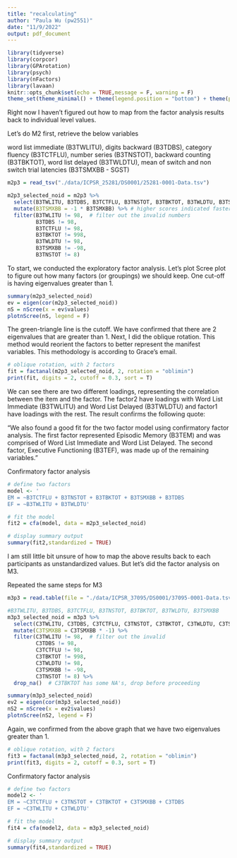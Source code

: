 ```yaml
---
title: "recalculating"
author: "Paula Wu (pw2551)"
date: "11/9/2022"
output: pdf_document
---
```


```r
library(tidyverse)
library(corpcor)
library(GPArotation)
library(psych)
library(nFactors)
library(lavaan)
knitr::opts_chunk$set(echo = TRUE,message = F, warning = F)
theme_set(theme_minimal() + theme(legend.position = "bottom") + theme(plot.title = element_text(hjust = 0.5)))
```

Right now I haven't figured out how to map from the factor analysis results back to individual level values. 

Let's do M2 first, retrieve the below variables

word list immediate (B3TWLITU), digits backward (B3TDBS), category fluency (B3TCTFLU), number series (B3TNSTOT), backward counting (B3TBKTOT), word list delayed (B3TWLDTU),  mean of switch and non switch trial latencies (B3TSMXBB - SGST)

```r
m2p3 = read_tsv("./data/ICPSR_25281/DS0001/25281-0001-Data.tsv")
```

```r
m2p3_selected_noid = m2p3 %>% 
  select(B3TWLITU, B3TDBS, B3TCTFLU, B3TNSTOT, B3TBKTOT, B3TWLDTU, B3TSMXBB) %>% 
  mutate(B3TSMXBB = -1 * B3TSMXBB) %>% # higher scores indicated faster response times
  filter(B3TWLITU != 98,  # filter out the invalid numbers
         B3TDBS != 98,
         B3TCTFLU != 98, 
         B3TBKTOT != 998,
         B3TWLDTU != 98, 
         B3TSMXBB != -98,
         B3TNSTOT != 8)
```

To start, we conducted the exploratory factor analysis. Let's plot Scree plot to figure out how many factors (or groupings) we should keep. One cut-off is having eigenvalues greater than 1.
```r
summary(m2p3_selected_noid)
ev = eigen(cor(m2p3_selected_noid))
nS = nScree(x = ev$values)
plotnScree(nS, legend = F)
```

The green-triangle line is the cutoff. We have confirmed that there are 2 eigenvalues that are greater than 1. Next, I did the oblique rotation. This method would reorient the factors to better represent the manifest variables. This methodology is according to Grace's email.
```r
# oblique rotation, with 2 factors
fit = factanal(m2p3_selected_noid, 2, rotation = "oblimin")
print(fit, digits = 2, cutoff = 0.3, sort = T)
```
We can see there are two different loadings, representing the correlation between the item and the factor. The factor2 have loadings with Word List Immediate (B3TWLITU) and Word List Delayed (B3TWLDTU) and factor1 have loadings with the rest. The result confirms the following quote:

"We also found a good fit for the two factor model using confirmatory factor analysis. The first factor represented Episodic Memory (B3TEM) and was comprised of Word List Immediate and Word List Delayed. The second factor, Executive Functioning (B3TEF), was made up of the remaining variables."


Confirmatory factor analysis
```r
# define two factors
model <- '
EM = ~B3TCTFLU + B3TNSTOT + B3TBKTOT + B3TSMXBB + B3TDBS
EF = ~B3TWLITU + B3TWLDTU'

# fit the model
fit2 = cfa(model, data = m2p3_selected_noid)

# display summary output
summary(fit2,standardized = TRUE)
```

I am still little bit unsure of how to map the above results back to each participants as unstandardized values. But let's did the factor analysis on M3.

Repeated the same steps for M3
```r
m3p3 = read.table(file = "./data/ICPSR_37095/DS0001/37095-0001-Data.tsv", sep = '\t', header = TRUE)
```

```r
#B3TWLITU, B3TDBS, B3TCTFLU, B3TNSTOT, B3TBKTOT, B3TWLDTU, B3TSMXBB
m3p3_selected_noid = m3p3 %>% 
  select(C3TWLITU, C3TDBS, C3TCTFLU, C3TNSTOT, C3TBKTOT, C3TWLDTU, C3TSMXBB) %>% 
  mutate(C3TSMXBB = C3TSMXBB * -1) %>% 
  filter(C3TWLITU != 98,  # filter out the invalid
         C3TDBS != 98,
         C3TCTFLU != 98, 
         C3TBKTOT != 998,
         C3TWLDTU != 98, 
         C3TSMXBB != -98,
         C3TNSTOT != 8) %>% 
  drop_na()  # C3TBKTOT has some NA's, drop before proceeding
```
```r
summary(m3p3_selected_noid)
ev2 = eigen(cor(m3p3_selected_noid))
nS2 = nScree(x = ev2$values)
plotnScree(nS2, legend = F)
```
Again, we confirmed from the above graph that we have two eigenvalues greater than 1. 

```r
# oblique rotation, with 2 factors
fit3 = factanal(m3p3_selected_noid, 2, rotation = "oblimin")
print(fit3, digits = 2, cutoff = 0.3, sort = T)
```

Confirmatory factor analysis
```r
# define two factors
model2 <- '
EM = ~C3TCTFLU + C3TNSTOT + C3TBKTOT + C3TSMXBB + C3TDBS
EF = ~C3TWLITU + C3TWLDTU'

# fit the model
fit4 = cfa(model2, data = m3p3_selected_noid)

# display summary output
summary(fit4,standardized = TRUE)
```
